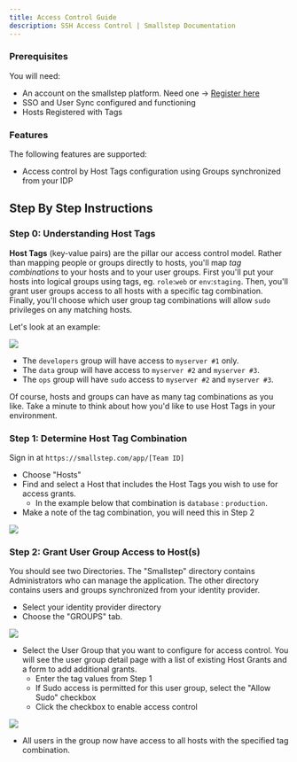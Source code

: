 ```yaml
---
title: Access Control Guide
description: SSH Access Control | Smallstep Documentation
---
```


### Prerequisites

You will need:

* An account on the smallstep platform. Need one → [Register here](https://smallstep.com/signup?product=ssh)
* SSO and User Sync configured and functioning
* Hosts Registered with Tags

### Features

The following features are supported:

* Access control by Host Tags configuration using Groups synchronized from your IDP

## Step By Step Instructions

### Step 0: Understanding Host Tags

**Host Tags** (key-value pairs) are the pillar our access control model. Rather than mapping people or groups directly to hosts, you'll map _tag combinations_ to your hosts and to your user groups. First you'll put your hosts into logical groups using tags, eg. `role`:`web` or `env`:`staging`. Then, you'll grant user groups access to all hosts with a specific tag combination. Finally, you'll choose which user group tag combinations will allow `sudo` privileges on any matching hosts.

Let's look at an example:

![](/static/graphics/quickstart/host-tags-example.png)

* The `developers` group will have access to  `myserver #1` only.
* The `data` group will have access to  `myserver #2` and  `myserver #3`.
* The `ops` group will have `sudo` access to `myserver #2` and `myserver #3`.

Of course, hosts and groups can have as many tag combinations as you like.  Take a minute to think about how you'd like to use Host Tags in your environment.

### Step 1: Determine Host Tag Combination

Sign in at `https://smallstep.com/app/[Team ID]`

* Choose "Hosts"
* Find and select a Host that includes the Host Tags you wish to use for access grants.
  * In the example below that combination is `database` : `production`.
* Make a note of the tag combination, you will need this in Step 2

![](/static/graphics/quickstart/acl-host-detail.png)

### Step 2: Grant User Group Access to Host(s)

You should see two Directories. The "Smallstep" directory contains Administrators who can manage the application. The other directory contains users and groups synchronized from your identity provider.

* Select your identity provider directory
* Choose the "GROUPS" tab.

![](/static/graphics/quickstart/acl-select-idp-group.png)

* Select the User Group that you want to configure for access control. You will see the user group detail page with a list of existing Host Grants and a form to add additional grants.
  * Enter the tag values from Step 1
  * If Sudo access is permitted for this user group, select the "Allow Sudo" checkbox
  * Click the checkbox to enable access control

![](/static/graphics/quickstart/acl-grant-access.png)

* All users in the group now have access to all hosts with the specified tag combination.
